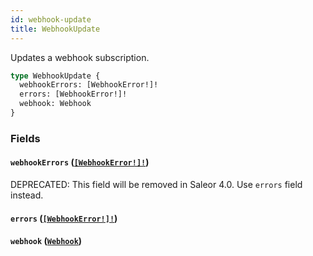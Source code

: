 ```yaml
---
id: webhook-update
title: WebhookUpdate
---
```


Updates a webhook subscription.

```graphql
type WebhookUpdate {
  webhookErrors: [WebhookError!]!
  errors: [WebhookError!]!
  webhook: Webhook
}
```

### Fields

#### `webhookErrors` ([`[WebhookError!]!`](../../../developer/api-reference/objects/webhook-error))

<span class="badge badge--warning">DEPRECATED: This field will be removed in Saleor 4.0. Use `errors` field instead.</span>

#### `errors` ([`[WebhookError!]!`](../../../developer/api-reference/objects/webhook-error))

#### `webhook` ([`Webhook`](../../../developer/api-reference/objects/webhook))
